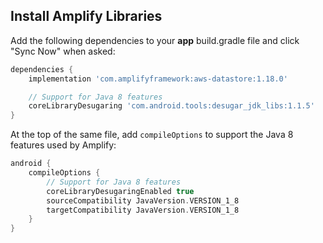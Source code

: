 ## Install Amplify Libraries

Add the following dependencies to your **app** build.gradle file and click "Sync Now" when asked:

```groovy
dependencies {
    implementation 'com.amplifyframework:aws-datastore:1.18.0'

    // Support for Java 8 features
    coreLibraryDesugaring 'com.android.tools:desugar_jdk_libs:1.1.5'
}
```

At the top of the same file, add `compileOptions` to support the Java 8 features used by Amplify:

```groovy
android {
    compileOptions {
        // Support for Java 8 features
        coreLibraryDesugaringEnabled true
        sourceCompatibility JavaVersion.VERSION_1_8
        targetCompatibility JavaVersion.VERSION_1_8
    }
}
```
